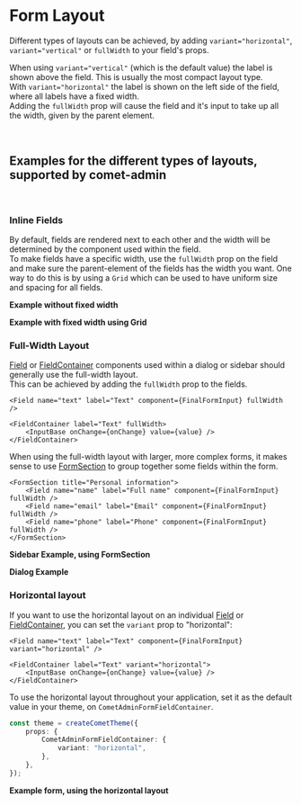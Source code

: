 
<Meta title="Docs/Form/Layout" />

# Form Layout

Different types of layouts can be achieved, by adding `variant="horizontal"`, `variant="vertical"` or `fullWidth` to your field's props.

When using `variant="vertical"` (which is the default value) the label is shown above the field. This is usually the most compact layout type.  
With `variant="horizontal"` the label is shown on the left side of the field, where all labels have a fixed width.  
Adding the `fullWidth` prop will cause the field and it's input to take up all the width, given by the parent element.

<br />

## Examples for the different types of layouts, supported by comet-admin

<br />

### Inline Fields

By default, fields are rendered next to each other and the width will be determined by the component used within the field.  
To make fields have a specific width, use the `fullWidth` prop on the field and make sure the parent-element of the fields has the width you want.
One way to do this is by using a `Grid` which can be used to have uniform size and spacing for all fields.

**Example without fixed width**

<Canvas>
    <Story id="stories-form-layout--inline-fields" />
</Canvas>

**Example with fixed width using Grid**

<Canvas>
    <Story id="stories-form-layout--grid-layout" />
</Canvas>

### Full-Width Layout

[Field](/docs/docs-form-components-field--page) or [FieldContainer](/docs/docs-form-components-fieldcontainer--page) components used within a dialog or sidebar should generally use the full-width layout.  
This can be achieved by adding the `fullWidth` prop to the fields.

```tsx
<Field name="text" label="Text" component={FinalFormInput} fullWidth />
```

```tsx
<FieldContainer label="Text" fullWidth>
    <InputBase onChange={onChange} value={value} />
</FieldContainer>
```

When using the full-width layout with larger, more complex forms, it makes sense to use [FormSection](/docs/docs-form-components-formsection--page) to group together some fields within the form.

```tsx
<FormSection title="Personal information">
    <Field name="name" label="Full name" component={FinalFormInput} fullWidth />
    <Field name="email" label="Email" component={FinalFormInput} fullWidth />
    <Field name="phone" label="Phone" component={FinalFormInput} fullWidth />
</FormSection>
```

**Sidebar Example, using FormSection**

<Canvas>
    <Story id="stories-form-layout--fields-in-sidebar" />
</Canvas>

**Dialog Example**

<Canvas>
    <Story id="stories-form-layout--fields-in-dialog" />
</Canvas>

### Horizontal layout

If you want to use the horizontal layout on an individual [Field](/docs/docs-form-components-field--page) or [FieldContainer](/docs/docs-form-components-fieldcontainer--page), you can set the `variant` prop to "horizontal":

```tsx
<Field name="text" label="Text" component={FinalFormInput} variant="horizontal" />
```

```tsx
<FieldContainer label="Text" variant="horizontal">
    <InputBase onChange={onChange} value={value} />
</FieldContainer>
```

To use the horizontal layout throughout your application, set it as the default value in your theme, on `CometAdminFormFieldContainer`.

```ts
const theme = createCometTheme({
    props: {
        CometAdminFormFieldContainer: {
            variant: "horizontal",
        },
    },
});
```

**Example form, using the horizontal layout**

<Canvas>
    <Story id="stories-form-layout--horizontal-fields" />
</Canvas>
